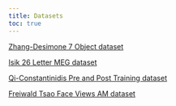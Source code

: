 ---
title: Datasets
toc: true
---

<p class="ethan_opening_paragraph" style="padding-bottom: 0% !important;"><a href="http://www.readout.info/downloads/datasets/zhang-desimone-7-object-dataset/" title="Zhang-Desimone 7 object dataset">Zhang-Desimone 7 Object dataset</a>

<p><a href="http://www.readout.info/downloads/datasets/isik-26-letter-meg-dataset/">Isik 26 Letter MEG dataset</a></p>

<p><a href="http://www.readout.info/downloads/datasets/qi-constantinidis-pre-and-post-training-dataset/">Qi-Constantinidis Pre and Post Training dataset</a></p>

<p><a href="http://www.readout.info/downloads/datasets/freiwald-tsao-face-views-am-dataset/">Freiwald Tsao Face Views AM dataset</a></p>
